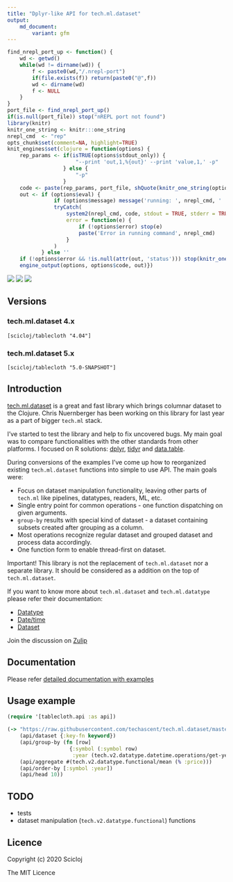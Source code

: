 ```yaml
---
title: "Dplyr-like API for tech.ml.dataset"
output:
    md_document:
        variant: gfm
---
```


```r
find_nrepl_port_up <- function() {
    wd <- getwd()
    while(wd != dirname(wd)) {
        f <- paste0(wd,"/.nrepl-port")
        if(file.exists(f)) return(paste0("@",f))
        wd <- dirname(wd)
        f <- NULL
    }
}
port_file <- find_nrepl_port_up()
if(is.null(port_file)) stop("nREPL port not found")
library(knitr)
knitr_one_string <- knitr:::one_string
nrepl_cmd  <- "rep"
opts_chunk$set(comment=NA, highlight=TRUE)
knit_engines$set(clojure = function(options) {
    rep_params <- if(isTRUE(options$stdout_only)) {
                      "--print 'out,1,%{out}' --print 'value,1,' -p"
                  } else {
                      "-p"
                  }
    code <- paste(rep_params, port_file, shQuote(knitr_one_string(options$code)))
    out <- if (options$eval) {
               if (options$message) message('running: ', nrepl_cmd, ' ', code)
               tryCatch(
                   system2(nrepl_cmd, code, stdout = TRUE, stderr = TRUE, env = options$engine.env),
                   error = function(e) {
                       if (!options$error) stop(e)
                       paste('Error in running command', nrepl_cmd)
                   }
               )
           } else ''
    if (!options$error && !is.null(attr(out, 'status'))) stop(knitr_one_string(out))
    engine_output(options, options$code, out)})
```

[![](https://img.shields.io/clojars/v/scicloj/tablecloth)](https://clojars.org/scicloj/tablecloth)
[![](https://api.travis-ci.org/scicloj/tablecloth.svg?branch=master)](https://travis-ci.org/github/scicloj/tablecloth)
[![](https://img.shields.io/badge/zulip-discussion-yellowgreen)](https://clojurians.zulipchat.com/#narrow/stream/236259-tech.2Eml.2Edataset.2Edev/topic/api)

## Versions

### tech.ml.dataset 4.x

`[scicloj/tablecloth "4.04"]`

### tech.ml.dataset 5.x

`[scicloj/tablecloth "5.0-SNAPSHOT"]`

## Introduction

[tech.ml.dataset](https://github.com/techascent/tech.ml.dataset) is a great and fast library which brings columnar dataset to the Clojure. Chris Nuernberger has been working on this library for last year as a part of bigger `tech.ml` stack.

I've started to test the library and help to fix uncovered bugs. My main goal was to compare functionalities with the other standards from other platforms. I focused on R solutions: [dplyr](https://dplyr.tidyverse.org/), [tidyr](https://tidyr.tidyverse.org/) and [data.table](https://rdatatable.gitlab.io/data.table/).

During conversions of the examples I've come up how to reorganized existing `tech.ml.dataset` functions into simple to use API. The main goals were:

* Focus on dataset manipulation functionality, leaving other parts of `tech.ml` like pipelines, datatypes, readers, ML, etc.
* Single entry point for common operations - one function dispatching on given arguments.
* `group-by` results with special kind of dataset - a dataset containing subsets created after grouping as a column.
* Most operations recognize regular dataset and grouped dataset and process data accordingly.
* One function form to enable thread-first on dataset.

Important! This library is not the replacement of `tech.ml.dataset` nor a separate library. It should be considered as a addition on the top of `tech.ml.dataset`.

If you want to know more about `tech.ml.dataset` and `tech.ml.datatype` please refer their documentation:

* [Datatype](https://github.com/techascent/tech.datatype/blob/master/docs/cheatsheet.md)
* [Date/time](https://github.com/techascent/tech.datatype/blob/master/docs/datetime.md)
* [Dataset](https://github.com/techascent/tech.ml.dataset/blob/master/docs/walkthrough.md)

Join the discussion on [Zulip](https://clojurians.zulipchat.com/#narrow/stream/236259-tech.2Eml.2Edataset.2Edev/topic/api)

## Documentation

Please refer [detailed documentation with examples](https://scicloj.github.io/tablecloth/index.html)

## Usage example

```clojure
(require '[tablecloth.api :as api])
```

```clojure
(-> "https://raw.githubusercontent.com/techascent/tech.ml.dataset/master/test/data/stocks.csv"
    (api/dataset {:key-fn keyword})
    (api/group-by (fn [row]
                    {:symbol (:symbol row)
                     :year (tech.v2.datatype.datetime.operations/get-years (:date row))}))
    (api/aggregate #(tech.v2.datatype.functional/mean (% :price)))
    (api/order-by [:symbol :year])
    (api/head 10))
```

## TODO

* tests
* dataset manipulation (`tech.v2.datatype.functional`) functions

## Licence

Copyright (c) 2020 Scicloj

The MIT Licence
